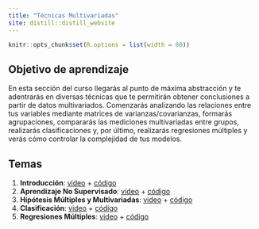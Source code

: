 ```yaml
---
title: "Técnicas Multivariadas"
site: distill::distill_website
---
```


```r
knitr::opts_chunk$set(R.options = list(width = 80))
```

## Objetivo de aprendizaje

En esta sección del curso llegarás al punto de máxima abstracción y te adentrarás en diversas técnicas que te permitirán obtener conclusiones a partir de datos multivariados. Comenzarás analizando las relaciones entre tus variables mediante matrices de varianzas/covarianzas, formarás agrupaciones, compararás las mediciones multivariadas entre grupos, realizarás clasificaciones y, por último, realizarás regresiones múltiples y verás cómo controlar la complejidad de tus modelos.

## Temas

1. **Introducción**: [video](https://youtu.be/0y_3iX8oH5c) + [código](https://arturobell.github.io/Bioestadistica_R/c12_intro_mv.html)
2. **Aprendizaje No Supervisado**: [video](https://youtu.be/rJ2_STjvqx8) + [código](https://arturobell.github.io/Bioestadistica_R/c13_no_sup.html)
3. **Hipótesis Múltiples y Multivariadas**: [video](https://youtu.be/qAIYfF1rxfo) + [código](https://arturobell.github.io/Bioestadistica_R/c14_comps_mv.html)
4. **Clasificación**: [video](https://youtu.be/e0ysgJL1ldQ) + [código](https://arturobell.github.io/Bioestadistica_R/c15_clasificacion.html)
5. **Regresiones Múltiples**: [video](https://youtu.be/Kb8CwFgC9Zs) + [código](https://arturobell.github.io/Bioestadistica_R/c16_regs_mv.html)
